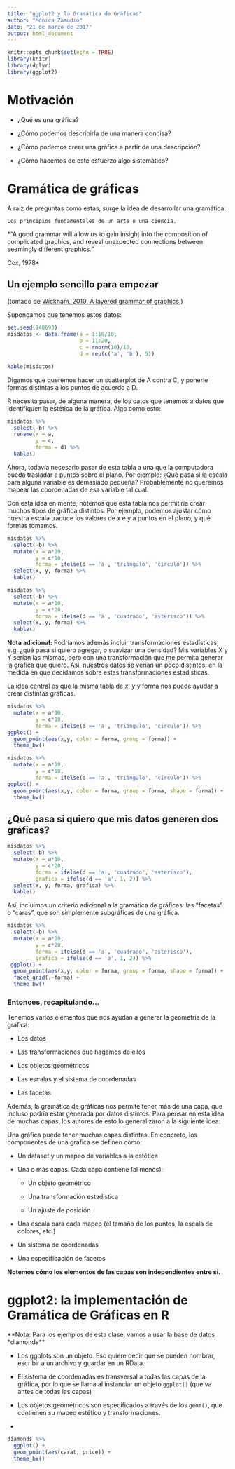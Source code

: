 ```yaml
---
title: "ggplot2 y la Gramática de Gráficas"
author: "Mónica Zamudio"
date: "21 de marzo de 2017"
output: html_document
---
```


```r
knitr::opts_chunk$set(echo = TRUE)
library(knitr)
library(dplyr)
library(ggplot2)
```

# Motivación

- ¿Qué es una gráfica?

- ¿Cómo podemos describirla de una manera concisa?

- ¿Cómo podemos crear una gráfica a partir de una descripción?

- ¿Cómo hacemos de este esfuerzo algo sistemático?

# Gramática de gráficas

A raíz de preguntas como estas, surge la idea de desarrollar una gramática:

`Los principios fundamentales de un arte o una ciencia.`

*"A good grammar will allow us to gain insight into the composition of complicated graphics, and reveal unexpected connections between seemingly different graphics."

Cox, 1978*

## Un ejemplo sencillo para empezar

(tomado de [Wickham, 2010. A layered grammar of graphics.](http://vita.had.co.nz/papers/layered-grammar.pdf))

Supongamos que tenemos estos datos: 

```r
set.seed(140693)
misdatos <- data.frame(a = 1:10/10, 
                       b = 11:20,
                       c = rnorm(10)/10,
                       d = rep(c('a', 'b'), 5))

kable(misdatos)
```

Digamos que queremos hacer un scatterplot de A contra C, y ponerle formas distintas a los puntos de acuerdo a D. 

R necesita pasar, de alguna manera, de los datos que tenemos a datos que identifiquen la estética de la gráfica. Algo como esto:

```r
misdatos %>%
  select(-b) %>%
  rename(x = a,
         y = c,
         forma = d) %>%
  kable()
```

Ahora, todavía necesario pasar de esta tabla a una que la computadora pueda trasladar a puntos sobre el plano. Por ejemplo: ¿Qué pasa si la escala para alguna variable es demasiado pequeña? Probablemente no queremos mapear las coordenadas de esa variable tal cual.

Con esta idea en mente, notemos que esta tabla nos permitiría crear muchos tipos de gráfica distintos. Por ejemplo, podemos ajustar cómo nuestra escala traduce los valores de x e y a puntos en el plano, y qué formas tomamos.

```r
misdatos %>%
  select(-b) %>%
  mutate(x = a*10, 
         y = c*10,
         forma = ifelse(d == 'a', 'triángulo', 'círculo')) %>%
  select(x, y, forma) %>%
  kable()
```

```r
misdatos %>%
  select(-b) %>%
  mutate(x = a*10, 
         y = c*20,
         forma = ifelse(d == 'a', 'cuadrado', 'asterisco')) %>%
  select(x, y, forma) %>%
  kable()
```

**Nota adicional:** Podríamos además incluir transformaciones estadísticas, e.g. ¿qué pasa si quiero agregar, o suavizar una densidad? Mis variables X y Y serían las mismas, pero con una transformación que me permita generar la gráfica que quiero. Así, nuestros datos se verían un poco distintos, en la medida en que decidamos sobre estas transformaciones estadísticas.

La idea central es que la misma tabla de *x*, *y* y forma nos puede ayudar a crear distintas gráficas.

```r
misdatos %>%
  mutate(x = a*10, 
         y = c*10,
         forma = ifelse(d == 'a', 'triángulo', 'círculo')) %>%
ggplot() +
  geom_point(aes(x,y, color = forma, group = forma)) +
  theme_bw()
```

```r
misdatos %>%
  mutate(x = a*10, 
         y = c*10,
         forma = ifelse(d == 'a', 'triángulo', 'círculo')) %>%
ggplot() +
  geom_point(aes(x,y, color = forma, group = forma, shape = forma)) +
  theme_bw()
```


## ¿Qué pasa si quiero que mis datos generen dos gráficas?

```r
misdatos %>%
  select(-b) %>%
  mutate(x = a*10, 
         y = c*20,
         forma = ifelse(d == 'a', 'cuadrado', 'asterisco'),
         grafica = ifelse(d == 'a', 1, 2)) %>%
  select(x, y, forma, grafica) %>%
  kable()
```

Así, incluimos un criterio adicional a la gramática de gráficas: las "facetas" o "caras", que son simplemente subgráficas de una gráfica.

```r
misdatos %>%
  select(-b) %>%
  mutate(x = a*10, 
         y = c*20,
         forma = ifelse(d == 'a', 'cuadrado', 'asterisco'),
         grafica = ifelse(d == 'a', 1, 2)) %>%
 ggplot() +
  geom_point(aes(x,y, color = forma, group = forma, shape = forma)) +
  facet_grid(.~forma) +
  theme_bw() 
```

### Entonces, recapitulando...

Tenemos varios elementos que nos ayudan a generar la geometría de la gráfica: 

- Los datos

- Las transformaciones que hagamos de ellos

- Los objetos geométricos

- Las escalas y el sistema de coordenadas

- Las facetas 

Además, la gramática de gráficas nos permite tener más de una capa, que incluso podría estar generada por datos distintos. Para pensar en esta idea de muchas capas, los autores de esto lo generalizaron a la siguiente idea:

Una gráfica puede tener muchas capas distintas. En concreto, los componentes de una gráfica se definen como:

- Un dataset y un mapeo de variables a la estética

- Una o más capas. Cada capa contiene (al menos): 

    - Un objeto geométrico
    
    - Una transformación estadística
    
    - Un ajuste de posición

- Una escala para cada mapeo (el tamaño de los puntos, la escala de colores, etc.)

- Un sistema de coordenadas

- Una especificación de facetas

**Notemos cómo los elementos de las capas son independientes entre sí.**

# ggplot2: la implementación de Gramática de Gráficas en R

**Nota: Para los ejemplos de esta clase, vamos a usar la base de datos *diamonds**

- Los ggplots son un objeto. Eso quiere decir que se pueden nombrar, escribir a un archivo y guardar en un RData.

- El sistema de coordenadas es transversal a todas las capas de la gráfica, por lo que se llama al instanciar un objeto `ggplot()` (que va antes de todas las capas)

- Los objetos geométricos son especificados a través de los `geom()`, que contienen su mapeo estético y transformaciones.

- 


```r
diamonds %>%
  ggplot() +
  geom_point(aes(carat, price)) +
  theme_bw()
```

